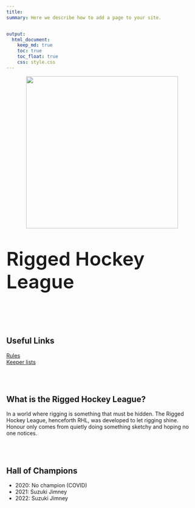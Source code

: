 ```yaml
---
title:
summary: Here we describe how to add a page to your site.


output:
  html_document:
    keep_md: true
    toc: true
    toc_float: true
    css: style.css
---
```


<p align="center">
  <img height="400" src="rhl2.png">
</p>


<p style="font-weight:600; font-size:50px">Rigged Hockey League</p> 


</br>
</br>

## Useful Links
[Rules](https://www.jeremylabrecque.org/rhl/rules/)     
[Keeper lists](https://www.jeremylabrecque.org/rhl/keepers/)

</br>
</br>

## What is the Rigged Hockey League?
In a world where rigging is something that must be hidden. The Rigged Hockey League, henceforth RHL, was developed to let rigging shine. Honour only comes from quietly doing something sketchy and hoping no one notices.

</br>
</br>

## Hall of Champions

- 2020: No champion (COVID)
- 2021: Suzuki Jimney
- 2022: Suzuki Jimney